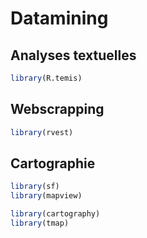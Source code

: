 # Datamining {#datamining}

## Analyses textuelles

```r
library(R.temis)
```

## Webscrapping

```r
library(rvest)
```

## Cartographie

```r
library(sf)
library(mapview)

library(cartography)
library(tmap)
```

